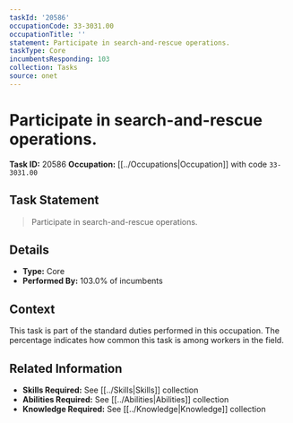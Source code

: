 ```yaml
---
taskId: '20586'
occupationCode: 33-3031.00
occupationTitle: ''
statement: Participate in search-and-rescue operations.
taskType: Core
incumbentsResponding: 103
collection: Tasks
source: onet
---
```

# Participate in search-and-rescue operations.

**Task ID:** 20586
**Occupation:** [[../Occupations|Occupation]] with code `33-3031.00`

## Task Statement

> Participate in search-and-rescue operations.

## Details

- **Type:** Core
- **Performed By:** 103.0% of incumbents

## Context

This task is part of the standard duties performed in this occupation. The percentage indicates how common this task is among workers in the field.

## Related Information

- **Skills Required:** See [[../Skills|Skills]] collection
- **Abilities Required:** See [[../Abilities|Abilities]] collection
- **Knowledge Required:** See [[../Knowledge|Knowledge]] collection
